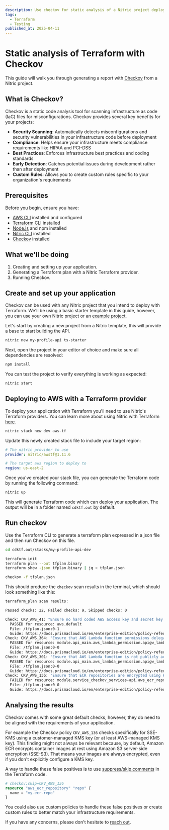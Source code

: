 ```yaml
---
description: Use checkov for static analysis of a Nitric project deployed with Terraform
tags:
  - Terraform
  - Testing
published_at: 2025-04-11
---
```


# Static analysis of Terraform with Checkov

This guide will walk you through generating a report with [Checkov](https://www.checkov.io/) from a Nitric project.

## What is Checkov?

Checkov is a static code analysis tool for scanning infrastructure as code (IaC) files for misconfigurations. Checkov provides several key benefits for your projects:

- **Security Scanning**: Automatically detects misconfigurations and security vulnerabilities in your infrastructure code before deployment
- **Compliance**: Helps ensure your infrastructure meets compliance requirements like HIPAA and PCI-DSS
- **Best Practices**: Enforces infrastructure best practices and coding standards
- **Early Detection**: Catches potential issues during development rather than after deployment
- **Custom Rules**: Allows you to create custom rules specific to your organization's requirements

## Prerequisites

Before you begin, ensure you have:

- [AWS CLI](https://aws.amazon.com/cli/) installed and configured
- [Terraform CLI](https://terraform.io/downloads.html) installed
- [Node.js](https://nodejs.org/) and npm installed
- [Nitric CLI](/get-started/installation) installed
- [Checkov](https://checkov.io/2.Basics/Installing%20Checkov.html) installed

## What we'll be doing

1. Creating and setting up your application.
2. Generating a Terraform plan with a Nitric Terraform provider.
3. Running Checkov.

## Create and set up your application

Checkov can be used with any Nitric project that you intend to deploy with Terraform. We'll be using a basic starter template in this guide, however, you can use your own Nitric project or an [example project](https://github.com/nitrictech/examples).

Let's start by creating a new project from a Nitric template, this will provide a base to start building the API.

```bash
nitric new my-profile-api ts-starter
```

Next, open the project in your editor of choice and make sure all dependencies are resolved:

```bash
npm install
```

You can test the project to verify everything is working as expected:

```bash
nitric start
```

## Deploying to AWS with a Terraform provider

To deploy your application with Terraform you'll need to use Nitric's Terraform providers. You can learn more about using Nitric with Terraform [here](/providers/terraform).

```bash
nitric stack new dev aws-tf
```

Update this newly created stack file to include your target region:

```yaml title:nitric.dev.yaml
# The nitric provider to use
provider: nitric/awstf@1.11.6

# The target aws region to deploy to
region: us-east-2
```

Once you've created your stack file, you can generate the Terraform code by running the following command:

```bash
nitric up
```

This will generate Terraform code which can deploy your application. The output will be in a folder named `cdktf.out` by default.

## Run checkov

Use the Terraform CLI to generate a terraform plan expressed in a json file and then run Checkov on this file.

```bash
cd cdktf.out/stacks/my-profile-api-dev

terraform init
terraform plan --out tfplan.binary
terraform show -json tfplan.binary | jq > tfplan.json

checkov -f tfplan.json
```

This should produce the `checkov` scan results in the terminal, which should look something like this:

```bash
terraform_plan scan results:

Passed checks: 22, Failed checks: 9, Skipped checks: 0

Check: CKV_AWS_41: "Ensure no hard coded AWS access key and secret key exists in provider"
  PASSED for resource: aws.default
  File: /tfplan.json:0-1
  Guide: https://docs.prismacloud.io/en/enterprise-edition/policy-reference/aws-policies/secrets-policies/bc-aws-secrets-5
Check: CKV_AWS_364: "Ensure that AWS Lambda function permissions delegated to AWS services are limited by SourceArn or SourceAccount"
  PASSED for resource: module.api_main.aws_lambda_permission.apigw_lambda["checkov_services-api"]
  File: /tfplan.json:0-0
  Guide: https://docs.prismacloud.io/en/enterprise-edition/policy-reference/aws-policies/aws-iam-policies/bc-aws-364
Check: CKV_AWS_301: "Ensure that AWS Lambda function is not publicly accessible"
  PASSED for resource: module.api_main.aws_lambda_permission.apigw_lambda["checkov_services-api"]
  File: /tfplan.json:0-0
  Guide: https://docs.prismacloud.io/en/enterprise-edition/policy-reference/aws-policies/aws-general-policies/bc-aws-301
Check: CKV_AWS_136: "Ensure that ECR repositories are encrypted using KMS"
  FAILED for resource: module.service_checkov_services-api.aws_ecr_repository.repo
  File: /tfplan.json:0-0
  Guide: https://docs.prismacloud.io/en/enterprise-edition/policy-reference/aws-policies/aws-general-policies/ensure-that-ecr-repositories-are-encrypted
```

## Analysing the results

Checkov comes with some great default checks, however, they do need to be aligned with the requirements of your application.

For example the Checkov policy `CKV_AWS_136` checks specifically for SSE-KMS using a customer-managed KMS key (or at least AWS-managed KMS key). This finding might not always be relevant because, by default, Amazon ECR encrypts container images at rest using Amazon S3 server-side encryption (SSE-S3). That means your images are always encrypted, even if you don't explicitly configure a KMS key.

A way to handle these false positives is to use [suppress/skip comments](https://www.checkov.io/2.Basics/Suppressing%20and%20Skipping%20Policies.html) in the Terraform code.

```terraform
# checkov:skip=CKV_AWS_136
resource "aws_ecr_repository" "repo" {
  name = "my-ecr-repo"
}
```

You could also use custom policies to handle these false positives or create custom rules to better match your infrastructure requirements.

If you have any concerns, please don't hesitate to [reach out](https://nitric.io/chat).
